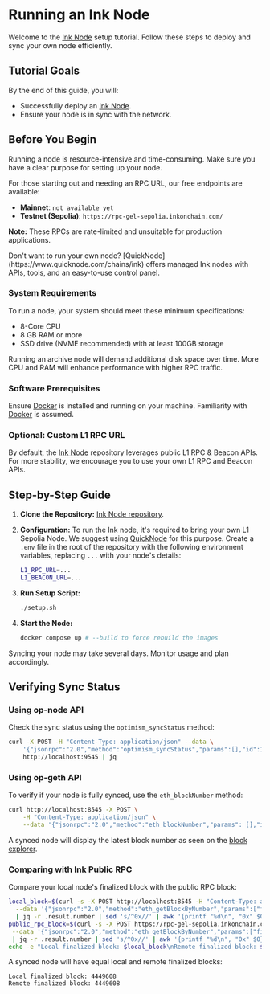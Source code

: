 
# Running an Ink Node

Welcome to the [Ink Node] setup tutorial. Follow these steps to deploy and sync your own node efficiently.

## Tutorial Goals

By the end of this guide, you will:

- Successfully deploy an [Ink Node].
- Ensure your node is in sync with the network.

## Before You Begin

<Callout emoji="⚠️" type='warning'>
Running a node is resource-intensive and time-consuming. Make sure you have a clear purpose for setting up your node.

For those starting out and needing an RPC URL, our free endpoints are available:

- **Mainnet**: `not available yet`
- **Testnet (Sepolia)**: `https://rpc-gel-sepolia.inkonchain.com/`

**Note:** These RPCs are rate-limited and unsuitable for production applications.
</Callout>

<Callout type="info">
Don't want to run your own node? [QuickNode](https://www.quicknode.com/chains/ink) offers managed Ink nodes with APIs, tools, and an easy-to-use control panel.
</Callout>

### System Requirements

To run a node, your system should meet these minimum specifications:

- 8-Core CPU
- 8 GB RAM or more
- SSD drive (NVME recommended) with at least 100GB storage

Running an archive node will demand additional disk space over time. More CPU and RAM will enhance performance with higher RPC traffic.

### Software Prerequisites

Ensure [Docker] is installed and running on your machine. Familiarity with [Docker] is assumed.

### Optional: Custom L1 RPC URL

By default, the [Ink Node] repository leverages public L1 RPC & Beacon APIs. For more stability, we encourage you to use your own L1 RPC and Beacon APIs.

## Step-by-Step Guide

1. **Clone the Repository:** [Ink Node repository](https://github.com/inkonchain/node).

1. **Configuration:**
   To run the Ink node, it's required to bring your own L1 Sepolia Node. We suggest using [QuickNode](https://www.quicknode.com/chains/ink) for this purpose.
   Create a `.env` file in the root of the repository with the following environment variables, replacing `...` with your node's details:
   ```sh
   L1_RPC_URL=...
   L1_BEACON_URL=...
   ```

2. **Run Setup Script:**
   ```sh
   ./setup.sh
   ```

3. **Start the Node:**
   ```sh
   docker compose up # --build to force rebuild the images
   ```

<Callout emoji="⚠️" type='warning'>
Syncing your node may take several days. Monitor usage and plan accordingly.
</Callout>

## Verifying Sync Status

### Using op-node API

Check the sync status using the `optimism_syncStatus` method:
```sh
curl -X POST -H "Content-Type: application/json" --data \
    '{"jsonrpc":"2.0","method":"optimism_syncStatus","params":[],"id":1}' \
    http://localhost:9545 | jq
```

### Using op-geth API

To verify if your node is fully synced, use the `eth_blockNumber` method:
```sh
curl http://localhost:8545 -X POST \
    -H "Content-Type: application/json" \
    --data '{"jsonrpc":"2.0","method":"eth_blockNumber","params": [],"id":1}' | jq -r .result | sed 's/^0x//' | awk '{printf "%d\n", "0x" $0}';
```

A synced node will display the latest block number as seen on the [block explorer](https://explorer-sepolia.inkonchain.com/).

### Comparing with Ink Public RPC

Compare your local node's finalized block with the public RPC block:
```sh
local_block=$(curl -s -X POST http://localhost:8545 -H "Content-Type: application/json" \
  --data '{"jsonrpc":"2.0","method":"eth_getBlockByNumber","params":["finalized", false],"id":1}' \
  | jq -r .result.number | sed 's/^0x//' | awk '{printf "%d\n", "0x" $0}'); \
public_rpc_block=$(curl -s -X POST https://rpc-gel-sepolia.inkonchain.com/ -H "Content-Type: application/json" \
 --data '{"jsonrpc":"2.0","method":"eth_getBlockByNumber","params":["finalized", false],"id":1}' \
 | jq -r .result.number | sed 's/^0x//' | awk '{printf "%d\n", "0x" $0}'); \
echo -e "Local finalized block: $local_block\nRemote finalized block: $public_rpc_block"
```

A synced node will have equal local and remote finalized blocks:
```text
Local finalized block: 4449608
Remote finalized block: 4449608
```

[docker]: https://www.docker.com/
[ink node]: https://github.com/inkonchain/node
[repo]: https://github.com/inkonchain/node
